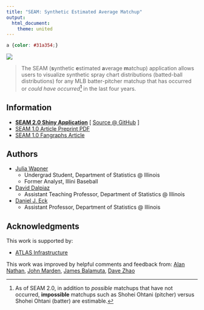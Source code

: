 ```yaml
---
title: "SEAM: Synthetic Estimated Average Matchup"
output:
  html_document:
    theme: united
---
```


```css
a {color: #31a354;}
```

[![](layout.png)](https://seam.stat.illinois.edu/app/)

> The SEAM (**s**ynthetic **e**stimated **a**verage **m**atchup) application allows users to visualize synthetic spray chart distributions (batted-ball distributions) for any MLB batter-pitcher matchup that has occurred or *could have occurred*^[As of SEAM 2.0, in addition to *possible* matchups that have not occurred, **impossible** matchups such as Shohei Ohtani (pitcher) versus Shohei Ohtani (batter) are estimable.] in the last four years.

## Information

- [**SEAM 2.0 Shiny Application**](https://seam.stat.illinois.edu/app/) [ [Source @ GitHub](https://github.com/ecklab/seam/) ]
- [SEAM 1.0 Article Preprint PDF](https://github.com/ecklab/seam-manuscript/blob/main/seam.pdf)
- [SEAM 1.0 Fangraphs Article](https://community.fangraphs.com/seam-methodology-for-player-matchup-evaluations/)

## Authors

- [Julia Wapner]()
  - Undergrad Student, Department of Statistics @ Illinois
  - Former Analyst, Illini Baseball
- [David Dalpiaz](https://daviddalpiaz.org/)
  - Assistant Teaching Professor, Department of Statistics @ Illinois
- [Daniel J. Eck](https://publish.illinois.edu/danieleck/)
  - Assistant Professor, Department of Statistics @ Illinois

## Acknowledgments

This work is supported by:

- [ATLAS Infrastructure](https://atlas.illinois.edu/)

This work was improved by helpful comments and feedback from: [Alan Nathan](http://baseball.physics.illinois.edu/), [John Marden](http://www.stat.istics.net/), [James Balamuta](https://www.thecoatlessprofessor.com/), [Dave Zhao](https://stat.illinois.edu/directory/profile/sdzhao)

